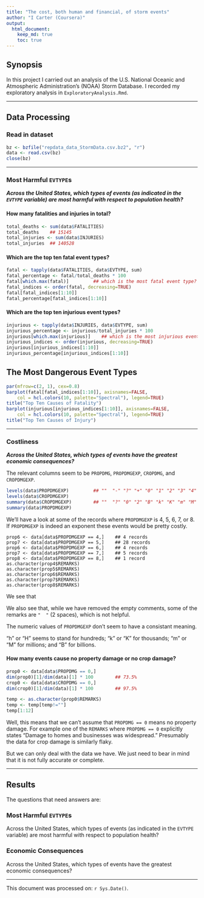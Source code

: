 ```yaml
---
title: "The cost, both human and financial, of storm events"
author: "I Carter (Coursera)"
output: 
  html_document:
    keep_md: true
    toc: true
---
```


## Synopsis

In this project I carried out an analysis of the U.S. National Oceanic and Atmospheric Administration's (NOAA) Storm Database. I recorded my exploratory analysis in `ExploratoryAnalysis.Rmd`.

----

## Data Processing

### Read in dataset

```r
bz <- bzfile("repdata_data_StormData.csv.bz2", "r")
data <- read.csv(bz)
close(bz)
```

----

### Most Harmful `EVTYPE`s

***Across the United States, which types of events (as indicated in the `EVTYPE` variable) are most harmful with respect to population health?***

#### How many fatalities and injuries in total?

```r
total_deaths <- sum(data$FATALITIES)
total_deaths    ## 15145
total_injuries <- sum(data$INJURIES)
total_injuries  ## 140528
```

#### Which are the top ten fatal event types?

```r
fatal <- tapply(data$FATALITIES, data$EVTYPE, sum)
fatal_percentage <- fatal/total_deaths * 100
fatal[which.max(fatal)]         ## which is the most fatal event type?
fatal_indices <- order(fatal, decreasing=TRUE)
fatal[fatal_indices[1:10]]
fatal_percentage[fatal_indices[1:10]]
```

#### Which are the top ten injurious event types?

```r
injurious <- tapply(data$INJURIES, data$EVTYPE, sum)
injurious_percentage <- injurious/total_injuries * 100
injurious[which.max(injurious)]    ## which is the most injurious event type?
injurious_indices <- order(injurious, decreasing=TRUE)
injurious[injurious_indices[1:10]]
injurious_percentage[injurious_indices[1:10]]
```

## The Most Dangerous Event Types

```r
par(mfrow=c(2, 1), cex=0.8)
barplot(fatal[fatal_indices[1:10]], axisnames=FALSE,
    col = hcl.colors(10, palette="Spectral"), legend=TRUE)
title("Top Ten Causes of Fatality")
barplot(injurious[injurious_indices[1:10]], axisnames=FALSE,
    col = hcl.colors(10, palette="Spectral"), legend=TRUE)
title("Top Ten Causes of Injury")
```

----

### Costliness

***Across the United States, which types of events have the greatest economic consequences?***

The relevant columns seem to be `PROPDMG`, `PROPDMGEXP`, `CROPDMG`, and `CROPDMGEXP`.

```r
levels(data$PROPDMGEXP)         ## ""  "-" "?" "+" "0" "1" "2" "3" "4" "5" "6" "7" "8" "B" "h" "H" "K" "m" "M"
levels(data$CROPDMGEXP)
summary(data$CROPDMGEXP)        ## ""  "?" "0" "2" "B" "k" "K" "m" "M"
summary(data$PROPDMGEXP)
```

We'll have a look at some of the records where `PROPDMGEXP` is 4, 5, 6, 7, or 8. If `PROPDMGEXP` is indeed an exponent these events would be pretty costly.

```
prop6 <- data[data$PROPDMGEXP == 4,]    ## 4 records
prop7 <- data[data$PROPDMGEXP == 5,]    ## 28 records
prop6 <- data[data$PROPDMGEXP == 6,]    ## 4 records
prop7 <- data[data$PROPDMGEXP == 7,]    ## 5 records
prop8 <- data[data$PROPDMGEXP == 8,]    ## 1 record
as.character(prop4$REMARKS)
as.character(prop5$REMARKS)
as.character(prop6$REMARKS)
as.character(prop7$REMARKS)
as.character(prop8$REMARKS)
```

We see that

We also see that, while we have removed the empty comments, some of the remarks are `"  "` (2 spaces), which is not helpful.

The numeric values of `PROPDMGEXP` don't seem to have a consistant meaning.

"h" or "H" seems to stand for hundreds; "k" or "K" for thousands; "m" or "M" for millions; and "B" for billions.

#### How many events cause no property damage or no crop damage?

```r
prop0 <- data[data$PROPDMG == 0,]
dim(prop0)[1]/dim(data)[1] * 100        ## 73.5%
crop0 <- data[data$CROPDMG == 0,]
dim(crop0)[1]/dim(data)[1] * 100        ## 97.5%
```

```r
temp <- as.character(prop0$REMARKS)
temp <- temp[temp!=""]
temp[1:12]
```

Well, this means that we can't assume that `PROPDMG == 0` means no property damage. For example one of the `REMARKS` where `PROPDMG == 0` explicitly states "Damage to homes and businesses was widespread." Presumably the data for crop damage is similarly flaky.

But we can only deal with the data we have. We just need to bear in mind that it is not fully accurate or complete.

----

## Results

The questions that need answers are:

### Most Harmful `EVTYPE`s

Across the United States, which types of events (as indicated in the `EVTYPE` variable) are most harmful with respect to population health?

### Economic Consequences

Across the United States, which types of events have the greatest economic consequences?

----

This document was processed on: `r Sys.Date()`.
